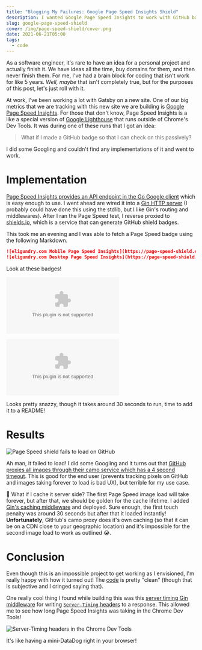 ```yaml
---
title: "Blogging My Failures: Google Page Speed Insights Shield"
description: I wanted Google Page Speed Insights to work with GitHub badges, but latency stays undefeated.
slug: google-page-speed-shield
cover: /img/page-speed-shield/cover.png
date: 2021-06-21T05:00
tags:
  - code
---
```


As a software engineer, it's rare to have an idea for a personal project and actually finish it. We have ideas all the
time, buy domains for them, and then never finish them. For me, I've had a brain block for coding that isn't work for
like 5 years. *Well, maybe* that isn't completely true, but for the purposes of this post, let's just roll with it.

At work, I've been working a lot with Gatsby on a new site. One of our big metrics that we are tracking with this new
site we are building is [Google Page Speed Insights](https://developers.google.com/speed/pagespeed/insights/). For those that don't know, Page Speed
Insights is a like a special version of [Google Lighthouse](https://developers.google.com/web/tools/lighthouse) that runs outside of Chrome's Dev Tools. It was
during one of these runs that I got an idea:

> What if I made a GitHub badge so that I can check on this passively?

I did some Googling and couldn't find any implementations of it and went to work.

<!-- excerpt -->

# Implementation

[Page Speed Insights provides an API endpoint in the Go Google client][pagespeedonline] which is easy enough to use.
I went ahead are wired it into a [Gin HTTP server][gin] (I probably could have done this using the stdlib, but I like
Gin's routing and middlewares). After I ran the Page Speed test, I reverse proxied to [shields.io][shields.io], which is
a service that can generate GitHub shield badges.

This took me an evening and I was able to fetch a Page Speed badge using the following Markdown.

```markdown
![eligundry.com Mobile Page Speed Insights](https://page-speed-shield.eligundry.com/mobile/https://eligundry.com)
![eligundry.com Desktop Page Speed Insights](https://page-speed-shield.eligundry.com/desktop/https://eligundry.com)
```

Look at these badges!

![eligundry.com Mobile Page Speed Insights](https://page-speed-shield.eligundry.com/mobile/https://eligundry.com)

![eligundry.com Desktop Page Speed Insights](https://page-speed-shield.eligundry.com/desktop/https://eligundry.com)

Looks pretty snazzy, though it takes around 30 seconds to run, time to add it to a README!

# Results

![Page Speed shield fails to load on GitHub](/img/page-speed-shield/failure.png)

Ah man, it failed to load! I did some Googling and it turns out that [GitHub proxies all images through their camo
service which has a 4 second timeout][camo-timeout]. This is good for the end user (prevents tracking pixels on GitHub
and images taking forever to load is bad UX), but terrible for my use case.

🤔 What if I cache it server side? The first Page Speed image load will take forever, but after that, we should be golden for
the cache lifetime. I added [Gin's caching middleware][gin-cache] and deployed. Sure enough, the first touch penalty was
around 30 seconds but after that it loaded instantly! **Unfortunately**, GitHub's camo proxy does it's own caching (so
that it can be on a CDN close to your geographic location) and it's impossible for the second image load to work as
outlined 😭.

# Conclusion

Even though this is an impossible project to get working as I envisioned, I'm really happy with how it turned out! The
[code][repo] is pretty "clean" (though that is subjective and I cringed saying that).

<GitHubFile fileURL="https://github.com/eligundry/page-speed-shield/blob/main/api/main.go" />

One really cool thing I found while building this was this [server timing Gin middleware][gin-server-timing] for writing
[`Server-Timing` headers][server-timing] to a response. This allowed me to see how long Page Speed Insights was taking
in the Chrome Dev Tools!

![Server-Timing headers in the Chrome Dev Tools](/img/page-speed-shield/server-timing.png)

It's like having a mini-DataDog right in your browser!

[page-speed-insights]: https://developers.google.com/speed/pagespeed/insights/
[lighthouse]: https://developers.google.com/web/tools/lighthouse
[pagespeedonline]: https://pkg.go.dev/google.golang.org/api/pagespeedonline/v5
[gin]: https://github.com/gin-gonic/gin
[shields.io]: https://shields.io/
[camo-timeout]: https://github.com/badges/shields/issues/1568
[gin-cache]: https://github.com/gin-contrib/cache
[gin-server-timing]: https://github.com/p768lwy3/gin-server-timing
[server-timing]: https://developer.mozilla.org/en-US/docs/Web/HTTP/Headers/Server-Timing
[repo]: https://github.com/eligundry/page-speed-shield/
